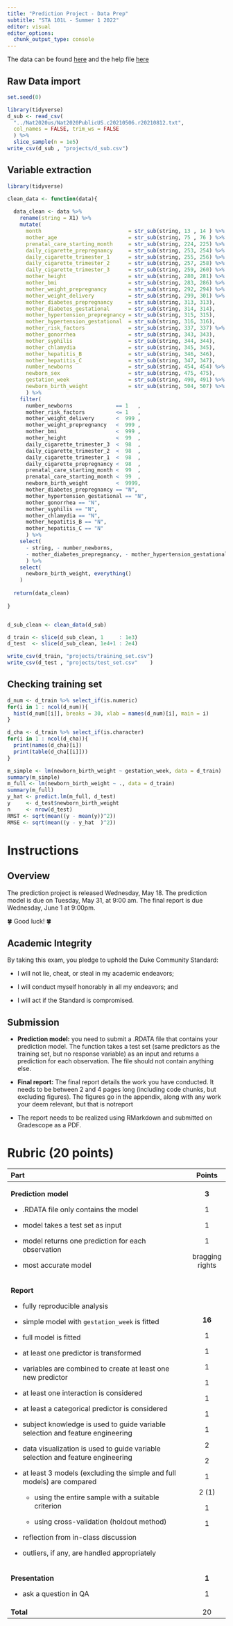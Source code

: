 ```yaml
---
title: "Prediction Project - Data Prep"
subtitle: "STA 101L - Summer 1 2022"
editor: visual
editor_options: 
  chunk_output_type: console
---
```


The data can be found [here](https://ftp.cdc.gov/pub/Health_Statistics/NCHS/Datasets/DVS/natality/Nat2020us.zip) and the help file [here](https://ftp.cdc.gov/pub/Health_Statistics/NCHS/Dataset_Documentation/DVS/natality/UserGuide2020.pdf)

## Raw Data import

```r

set.seed(0)

library(tidyverse)
d_sub <- read_csv(
  "../Nat2020us/Nat2020PublicUS.c20210506.r20210812.txt",
  col_names = FALSE, trim_ws = FALSE
  ) %>%
  slice_sample(n = 1e5)
write_csv(d_sub , "projects/d_sub.csv")
```

## Variable extraction

```r
library(tidyverse)

clean_data <- function(data){
  
  data_clean <- data %>%
    rename(string = X1) %>%
    mutate(
      month                            = str_sub(string, 13 , 14 ) %>% as.numeric,
      mother_age                       = str_sub(string, 75 , 76 ) %>% as.numeric,
      prenatal_care_starting_month     = str_sub(string, 224, 225) %>% as.numeric,
      daily_cigarette_prepregnancy     = str_sub(string, 253, 254) %>% as.numeric,
      daily_cigarette_trimester_1      = str_sub(string, 255, 256) %>% as.numeric,
      daily_cigarette_trimester_2      = str_sub(string, 257, 258) %>% as.numeric,
      daily_cigarette_trimester_3      = str_sub(string, 259, 260) %>% as.numeric,
      mother_height                    = str_sub(string, 280, 281) %>% as.numeric,
      mother_bmi                       = str_sub(string, 283, 286) %>% as.numeric,
      mother_weight_prepregnancy       = str_sub(string, 292, 294) %>% as.numeric,
      mother_weight_delivery           = str_sub(string, 299, 301) %>% as.numeric,
      mother_diabetes_prepregnancy     = str_sub(string, 313, 313),
      mother_diabetes_gestational      = str_sub(string, 314, 314),
      mother_hypertension_prepregnancy = str_sub(string, 315, 315),
      mother_hypertension_gestational  = str_sub(string, 316, 316),
      mother_risk_factors              = str_sub(string, 337, 337) %>% as.numeric,
      mother_gonorrhea                 = str_sub(string, 343, 343),
      mother_syphilis                  = str_sub(string, 344, 344),
      mother_chlamydia                 = str_sub(string, 345, 345),
      mother_hepatitis_B               = str_sub(string, 346, 346),
      mother_hepatitis_C               = str_sub(string, 347, 347),
      number_newborns                  = str_sub(string, 454, 454) %>% as.numeric,
      newborn_sex                      = str_sub(string, 475, 475),
      gestation_week                   = str_sub(string, 490, 491) %>% as.numeric,
      newborn_birth_weight             = str_sub(string, 504, 507) %>% as.numeric
      ) %>%
    filter(
      number_newborns              == 1   ,
      mother_risk_factors          <= 1   ,
      mother_weight_delivery       <  999 ,
      mother_weight_prepregnancy   <  999 ,
      mother_bmi                   <  999 ,
      mother_height                <  99  ,
      daily_cigarette_trimester_3  <  98  ,
      daily_cigarette_trimester_2  <  98  ,
      daily_cigarette_trimester_1  <  98  ,
      daily_cigarette_prepregnancy <  98  ,
      prenatal_care_starting_month <  99  ,
      prenatal_care_starting_month <  99  ,
      newborn_birth_weight         <  9999,
      mother_diabetes_prepregnancy == "N",
      mother_hypertension_gestational == "N",
      mother_gonorrhea == "N",
      mother_syphilis == "N",
      mother_chlamydia == "N",
      mother_hepatitis_B == "N",
      mother_hepatitis_C == "N"
      ) %>%
    select(
      - string, - number_newborns,
      - mother_diabetes_prepregnancy, - mother_hypertension_gestational, - mother_hypertension_prepregnancy, - mother_gonorrhea, - mother_syphilis, - mother_chlamydia, - mother_hepatitis_B, - mother_hepatitis_C
      ) %>%
    select(
      newborn_birth_weight, everything()
    )
      
  return(data_clean)
  
}


d_sub_clean <- clean_data(d_sub)

d_train <- slice(d_sub_clean, 1     : 1e3)
d_test  <- slice(d_sub_clean, 1e4+1 : 2e4)

write_csv(d_train, "projects/training_set.csv")
write_csv(d_test , "projects/test_set.csv"    )
```

## Checking training set

```r
d_num <- d_train %>% select_if(is.numeric)
for(i in 1 : ncol(d_num)){
  hist(d_num[[i]], breaks = 30, xlab = names(d_num)[i], main = i)
}

d_cha <- d_train %>% select_if(is.character)
for(i in 1 : ncol(d_cha)){
  print(names(d_cha)[i])
  print(table(d_cha[[i]]))
}
```

```r
m_simple <- lm(newborn_birth_weight ~ gestation_week, data = d_train)
summary(m_simple)
m_full <- lm(newborn_birth_weight ~ ., data = d_train)
summary(m_full)
y_hat <- predict.lm(m_full, d_test)
y     <- d_test$newborn_birth_weight
n     <- nrow(d_test)
RMST <- sqrt(mean((y - mean(y))^2))
RMSE <- sqrt(mean((y - y_hat  )^2))
```

# Instructions

## Overview

The prediction project is released Wednesday, May 18. The prediction model is due on Tuesday, May 31, at 9:00 am. The final report is due Wednesday, June 1 at 9:00pm.

🍀 Good luck! 🍀

## Academic Integrity

By taking this exam, you pledge to uphold the Duke Community Standard:

-   I will not lie, cheat, or steal in my academic endeavors;

-   I will conduct myself honorably in all my endeavors; and

-   I will act if the Standard is compromised.

## Submission

-   **Prediction model:** you need to submit a .RDATA file that contains your prediction model. The function takes a test set (same predictors as the training set, but no response variable) as an input and returns a prediction for each observation. The file should not contain anything else.

-   **Final report:** The final report details the work you have conducted. It needs to be between 2 and 4 pages long (including code chunks, but excluding figures). The figures go in the appendix, along with any work your deem relevant, but that is notreport

-   The report needs to be realized using RMarkdown and submitted on Gradescope as a PDF.

# Rubric (20 points)

+------------------------------------------------------------------------------------+-----------------+
| **Part**                                                                           | **Points**      |
+:===================================================================================+:===============:+
| **Prediction model**                                                               | **3**           |
|                                                                                    |                 |
| -   .RDATA file only contains the model                                            | 1               |
|                                                                                    |                 |
| -   model takes a test set as input                                                | 1               |
|                                                                                    |                 |
| -   model returns one prediction for each observation                              | 1               |
|                                                                                    |                 |
| -   most accurate model                                                            | bragging rights |
+------------------------------------------------------------------------------------+-----------------+
| **Report**                                                                         | **16**          |
|                                                                                    |                 |
| -   fully reproducible analysis                                                    | 1               |
|                                                                                    |                 |
| -   simple model with `gestation_week` is fitted                                   | 1               |
|                                                                                    |                 |
| -   full model is fitted                                                           | 1               |
|                                                                                    |                 |
| -   at least one predictor is transformed                                          | 1               |
|                                                                                    |                 |
| -   variables are combined to create at least one new predictor                    | 1               |
|                                                                                    |                 |
| -   at least one interaction is considered                                         | 1               |
|                                                                                    |                 |
| -   at least a categorical predictor is considered                                 | 1               |
|                                                                                    |                 |
| -   subject knowledge is used to guide variable selection and feature engineering  | 2               |
|                                                                                    |                 |
| -   data visualization is used to guide variable selection and feature engineering | 2               |
|                                                                                    |                 |
| -   at least 3 models (excluding the simple and full models) are compared          | 1               |
|                                                                                    |                 |
|     -   using the entire sample with a suitable criterion                          | 2 (1)           |
|                                                                                    |                 |
|     -   using cross-validation (holdout method)                                    | 1               |
|                                                                                    |                 |
| -   reflection from in-class discussion                                            | 1               |
|                                                                                    |                 |
| -   outliers, if any, are handled appropriately                                    |                 |
+------------------------------------------------------------------------------------+-----------------+
| **Presentation**                                                                   | **1**           |
|                                                                                    |                 |
| -   ask a question in QA                                                           | 1               |
+------------------------------------------------------------------------------------+-----------------+
| **Total**                                                                          | 20              |
+------------------------------------------------------------------------------------+-----------------+
